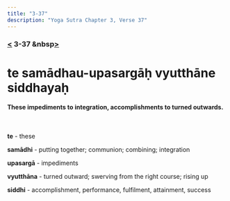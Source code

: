 ```yaml
---
title: "3-37"
description: "Yoga Sutra Chapter 3, Verse 37"
---
```


### [<](/Chapter-3/3-36/) 3-37 &nbsp[>](/Chapter-3/3-38/)

# te samādhau-upasargāḥ vyutthāne siddhayaḥ

#### These impediments to integration, accomplishments to turned outwards.

<br />

**te** - these

**samādhi** - putting together; communion; combining; integration

**upasargā** - impediments

**vyutthāna** - turned outward; swerving from the right course; rising up

**siddhi** - accomplishment, performance, fulfilment, attainment, success

<br />
